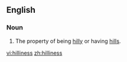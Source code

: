 ==English==

===Noun===
{{en-noun|-}}

# The property of being [[hilly]] or having [[hill]]s.

[[vi:hilliness]]
[[zh:hilliness]]